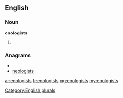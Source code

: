 ==English==

===Noun===
'''enologists'''

# {{plural of|[[enologist]]}}

===Anagrams===
* {{alphagram|egilnoosst}}
* [[neologists#English|neologists]]


[[Category:English plurals]]

[[ar:enologists]]
[[fr:enologists]]
[[mg:enologists]]
[[my:enologists]]